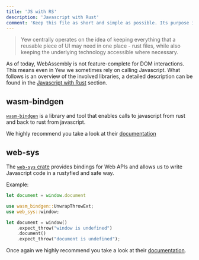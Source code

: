 ```yaml
---
title: 'JS with RS'
description: 'Javascript with Rust'
comment: 'Keep this file as short and simple as possible. Its purpose is to ease in the reader into components in Yew instead of providing proper API docs'
---
```



> Yew centrally operates on the idea of keeping everything that a reusable piece of
> UI may need in one place - rust files, while also keeping the underlying technology
> accessible where necessary.

As of today, WebAssembly is not feature-complete for DOM interactions. This means even in Yew we
sometimes rely on calling Javascript.
What follows is an overview of the involved libraries, a detailed description can be found in the
[Javascript with Rust](../wasm-bindgen) section.

## wasm-bindgen

[`wasm-bindgen`](https://github.com/rustwasm/wasm-bindgen) is a library and tool that enables calls to javascript from rust and back to rust from javascript.

We highly recommend you take a look at their [documentation](https://rustwasm.github.io/docs/wasm-bindgen/)

## web-sys

The [`web-sys` crate](https://crates.io/crates/web-sys) provides bindings for Web APIs and allows us to write Javascript code in a rustyfied and safe way.

Example:

<Tabs>
<TabItem value="JS" label="JS">

```js
let document = window.document
```

</TabItem>

<TabItem value="RS" label="RS">

```rust ,no_run
use wasm_bindgen::UnwrapThrowExt;
use web_sys::window;

let document = window()
    .expect_throw("window is undefined")
    .document()
    .expect_throw("document is undefined");
```

</TabItem>
</Tabs>

Once again we highly recommend you take a look at their [documentation](https://rustwasm.github.io/docs/wasm-bindgen/).
